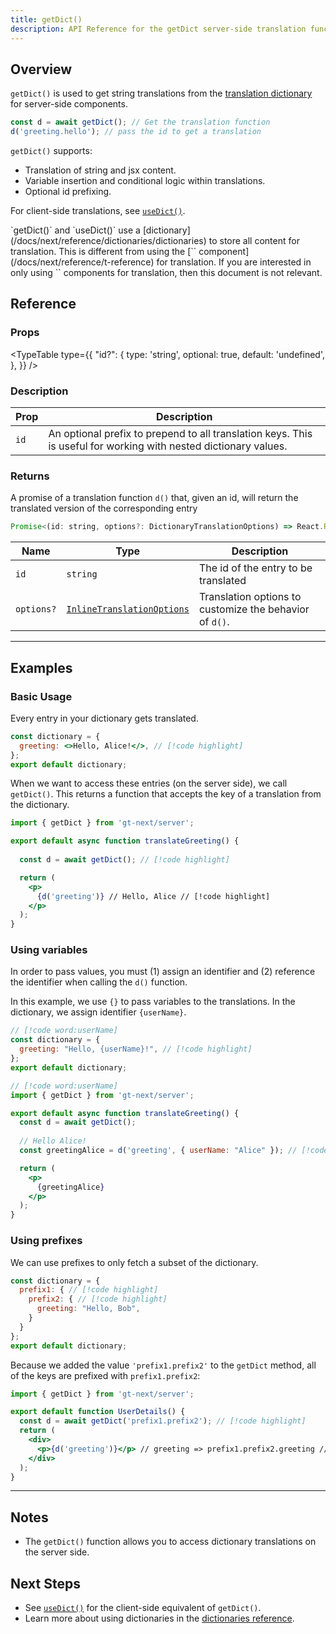 ```yaml
---
title: getDict()
description: API Reference for the getDict server-side translation function
---
```


## Overview

`getDict()` is used to get string translations from the [translation dictionary](/docs/next/reference/dictionaries/dictionaries) for server-side components.

```jsx
const d = await getDict(); // Get the translation function
d('greeting.hello'); // pass the id to get a translation
```

`getDict()` supports:
  * Translation of string and jsx content.
  * Variable insertion and conditional logic within translations.
  * Optional id prefixing.

For client-side translations, see [`useDict()`](/docs/next/api/dictionary/useDict).

<Callout>
  `getDict()` and `useDict()` use a [dictionary](/docs/next/reference/dictionaries/dictionaries) to store all content for translation.
  This is different from using the [`<T>` component](/docs/next/reference/t-reference) for translation.
  If you are interested in only using `<T>` components for translation, then this document is not relevant.
</Callout>

## Reference

### Props

<TypeTable
  type={{
    "id?": {
        type: 'string',
        optional: true,
        default: 'undefined',
    },
  }}
/>

### Description
| Prop | Description |
| ---- | ----------- |
| `id` | An optional prefix to prepend to all translation keys. This is useful for working with nested dictionary values. |


### Returns

A promise of a translation function `d()` that, given an id, will return the translated version of the corresponding entry

```jsx
Promise<(id: string, options?: DictionaryTranslationOptions) => React.ReactNode>
```

| Name                  | Type | Description                                                                 |
|-----------------------|--|-----------------------------------------------------------------------------|
| `id`             | `string` | The id of the entry to be translated                                     |
| `options?`            | [`InlineTranslationOptions`](/docs/next/api/types/inlineTranslationOptions) | Translation options to customize the behavior of `d()`. |


---

## Examples

### Basic Usage
Every entry in your dictionary gets translated.

```jsx title="dictionary.jsx" copy
const dictionary = {
  greeting: <>Hello, Alice!</>, // [!code highlight]
};
export default dictionary;
```

When we want to access these entries (on the server side), we call `getDict()`.
This returns a function that accepts the key of a translation from the dictionary.

```jsx title="translateGreeting.jsx" copy
import { getDict } from 'gt-next/server';

export default async function translateGreeting() {
  
  const d = await getDict(); // [!code highlight]

  return (
    <p>
      {d('greeting')} // Hello, Alice // [!code highlight]
    </p>
  );
}
```

### Using variables
In order to pass values, you must (1) assign an identifier and (2) reference the identifier when calling the `d()` function.

In this example, we use `{}` to pass variables to the translations.
In the dictionary, we assign identifier `{userName}`.


```jsx title="dictionary.jsx" copy
// [!code word:userName]
const dictionary = {
  greeting: "Hello, {userName}!", // [!code highlight]
};
export default dictionary;
```

```jsx title="translateGreeting.jsx" copy
// [!code word:userName]
import { getDict } from 'gt-next/server';

export default async function translateGreeting() {
  const d = await getDict();
  
  // Hello Alice!
  const greetingAlice = d('greeting', { userName: "Alice" }); // [!code highlight]

  return (
    <p>
      {greetingAlice}
    </p>
  );
}
```

### Using prefixes
We can use prefixes to only fetch a subset of the dictionary.
```jsx  title="dictionary.jsx" copy
const dictionary = {
  prefix1: { // [!code highlight]
    prefix2: { // [!code highlight]
      greeting: "Hello, Bob",
    }
  }
};
export default dictionary;
```
Because we added the value `'prefix1.prefix2'` to the `getDict` method, all of the keys are prefixed with `prefix1.prefix2`:
```jsx title="UserDetails.jsx" copy
import { getDict } from 'gt-next/server';

export default function UserDetails() {
  const d = await getDict('prefix1.prefix2'); // [!code highlight]
  return (
    <div>
      <p>{d('greeting')}</p> // greeting => prefix1.prefix2.greeting // [!code highlight]
    </div>
  );
}
```
---

## Notes
 * The `getDict()` function allows you to access dictionary translations on the server side.

## Next Steps
 * See [`useDict()`](/docs/next/api/dictionary/useDict) for the client-side equivalent of `getDict()`.
 * Learn more about using dictionaries in the [dictionaries reference](/docs/next/reference/dictionaries/dictionaries).